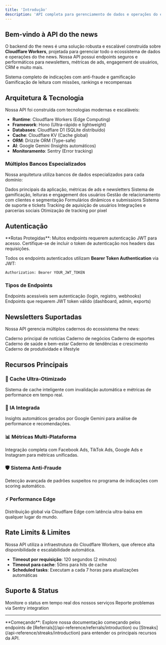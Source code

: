 ```yaml
---
title: 'Introdução'
description: 'API completa para gerenciamento de dados e operações do ecossistema'
---
```


## Bem-vindo à API do the news

O backend do the news é uma solução robusta e escalável construída sobre **Cloudflare Workers**, projetada para gerenciar todo o ecossistema de dados e operações do the news. Nossa API possui endpoints seguros e performáticos para newsletters, métricas de ads, engagement de usuários, CRM e muito mais.

<CardGroup cols={2}>
  <Card
    title="Referrals API"
    icon="users"
    href="/api-reference/referrals/introduction"
  >
    Sistema completo de indicações com anti-fraude e gamificação
  </Card>
  <Card
    title="Streaks API"
    icon="fire"
    href="/api-reference/streaks/introduction"
  >
    Gamificação de leitura com missões, rankings e recompensas
  </Card>
</CardGroup>

## Arquitetura & Tecnologia

Nossa API foi construída com tecnologias modernas e escaláveis:

- **Runtime**: Cloudflare Workers (Edge Computing)
- **Framework**: Hono (Ultra-rápido e lightweight)
- **Databases**: Cloudflare D1 (SQLite distribuído)
- **Cache**: Cloudflare KV (Cache global)
- **ORM**: Drizzle ORM (Type-safe)
- **AI**: Google Gemini (Insights automáticos)
- **Monitoramento**: Sentry (Error tracking)

### Múltiplos Bancos Especializados

Nossa arquitetura utiliza bancos de dados especializados para cada domínio:

<AccordionGroup>
  <Accordion title="📊 DB Principal">
    Dados principais da aplicação, métricas de ads e newsletters
  </Accordion>
  <Accordion title="🎯 STREAKS">
    Sistema de gamificação, leituras e engagement dos usuários
  </Accordion>
  <Accordion title="👥 CRM">
    Gestão de relacionamento com clientes e segmentação
  </Accordion>
  <Accordion title="📝 FORMS">
    Formulários dinâmicos e submissions
  </Accordion>
  <Accordion title="🎫 TICKETS">
    Sistema de suporte e tickets
  </Accordion>
  <Accordion title="📈 ACQUISITIONS">
    Tracking de aquisição de usuários
  </Accordion>
  <Accordion title="🔗 SOCIAL">
    Integrações e parcerias sociais
  </Accordion>
  <Accordion title="⚡ PIXEL">
    Otimização de tracking por pixel
  </Accordion>
</AccordionGroup>

## Autenticação

<Warning>
  **Rotas Protegidas**: Muitos endpoints requerem autenticação JWT para acesso. Certifique-se de incluir o token de autenticação nos headers das requisições.
</Warning>

Todos os endpoints autenticados utilizam **Bearer Token Authentication** via JWT:

```bash
Authorization: Bearer YOUR_JWT_TOKEN
```

### Tipos de Endpoints

<CardGroup cols={2}>
  <Card title="🔓 Públicos" icon="globe">
    Endpoints acessíveis sem autenticação (login, registro, webhooks)
  </Card>
  <Card title="🔒 Autenticados" icon="lock">
    Endpoints que requerem JWT token válido (dashboard, admin, exports)
  </Card>
</CardGroup>

## Newsletters Suportadas

Nossa API gerencia múltiplos cadernos do ecossistema the news:

<CardGroup cols={3}>
  <Card title="📰 the news" icon="newspaper">
    Caderno principal de notícias
  </Card>
  <Card title="💼 the bizness" icon="briefcase">
    Caderno de negócios
  </Card>
  <Card title="🏆 the champs" icon="trophy">
    Caderno de esportes
  </Card>
  <Card title="🏥 health times" icon="heart">
    Caderno de saúde e bem-estar
  </Card>
  <Card title="📈 Rising" icon="trending-up">
    Caderno de tendências e crescimento
  </Card>
  <Card title="🎯 GoGet" icon="target">
    Caderno de produtividade e lifestyle
  </Card>
</CardGroup>

## Recursos Principais

### 🔄 Cache Ultra-Otimizado
Sistema de cache inteligente com invalidação automática e métricas de performance em tempo real.

### 🤖 IA Integrada
Insights automáticos gerados por Google Gemini para análise de performance e recomendações.

### 📊 Métricas Multi-Plataforma
Integração completa com Facebook Ads, TikTok Ads, Google Ads e Instagram para métricas unificadas.

### 🛡️ Sistema Anti-Fraude
Detecção avançada de padrões suspeitos no programa de indicações com scoring automático.

### ⚡ Performance Edge
Distribuição global via Cloudflare Edge com latência ultra-baixa em qualquer lugar do mundo.

## Rate Limits & Limites

<Info>
  Nossa API utiliza a infraestrutura do Cloudflare Workers, que oferece alta disponibilidade e escalabilidade automática.
</Info>

- **Timeout por requisição**: 120 segundos (2 minutos)
- **Timeout para cache**: 50ms para hits de cache
- **Scheduled tasks**: Executam a cada 7 horas para atualizações automáticas

## Suporte & Status

<CardGroup cols={2}>
  <Card title="📋 Status da API" icon="chart-line">
    Monitore o status em tempo real dos nossos serviços
  </Card>
  <Card title="🐛 Report de Bugs" icon="bug">
    Reporte problemas via Sentry integration
  </Card>
</CardGroup>

---

<Note>
  **Começando**: Explore nossa documentação começando pelos endpoints de [Referrals](/api-reference/referrals/introduction) ou [Streaks](/api-reference/streaks/introduction) para entender os principais recursos da API.
</Note>